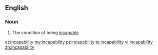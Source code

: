 ==English==

===Noun===
{{en-noun|-}}

# The condition of being [[incapable]]

[[et:incapability]]
[[my:incapability]]
[[pt:incapability]]
[[te:incapability]]
[[vi:incapability]]
[[zh:incapability]]